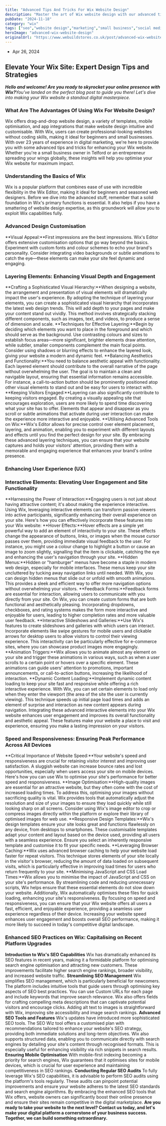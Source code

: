 ```yaml
---
title: "Advanced Tips And Tricks For Wix Website Design"
description: "Master the art of Wix website design with our advanced tips and tricks. Create a stunning website that stands out from the crowd."
pubDate: "2024-11-18"
category: "wix"
tags: ["seo","website design","marketing","small business","social media"]
heroImage: "advanced-wix-website-design"
originalUrl: "https://www.webuildstores.co.uk/post/advanced-wix-website-design"
---
```




<BlogHeroImage src={heroImage} alt="Advanced Tips And Tricks For Wix Website Design" />


 * Apr 26, 2024
## Elevate Your Wix Site: Expert Design Tips and Strategies
**_Hello and welcome! Are you ready to skyrocket your online presence with Wix?_**_You've landed on the perfect blog post to guide you there! Let's dive into making your Wix website a standout digital masterpiece._
### What Are The Advantages Of Using Wix For Website Design?

Wix offers drag-and-drop website design, a variety of templates, mobile optimisation, and app integrations that make website design intuitive and customisable. With Wix, users can create professional-looking websites without coding skills, making it ideal for beginners and small businesses.
With over 23 years of experience in digital marketing, we're here to provide you with some advanced tips and tricks for enhancing your Wix website.
Whether you're a small business owner in Telford or an entrepreneur spreading your wings globally, these insights will help you optimise your Wix website for maximum impact.
### Understanding the Basics of Wix

Wix is a popular platform that combines ease of use with incredible flexibility in the Wix Editor, making it ideal for beginners and seasoned web designers.
Before we dive into the advanced stuff, remember that a solid foundation in Wix's primary functions is essential. It also helps if you have a smattering of website design expertise, as this groundwork will allow you to exploit Wix capabilities fully.
### Advanced Design Customisation

**Visual Appeal:**First impressions are the best impressions. Wix's Editor offers extensive customisation options that go way beyond the basics.
Experiment with custom fonts and colour schemes to echo your brand's personality. Consider integrating video backgrounds or subtle animations to catch the eye—these elements can make your site feel dynamic and engaging.
### Layering Elements: Enhancing Visual Depth and Engagement

**Crafting a Sophisticated Visual Hierarchy:**When designing a website, the arrangement and presentation of visual elements will dramatically impact the user's experience.
By adopting the technique of layering your elements, you can create a sophisticated visual hierarchy that incorporates the latest web design trends. This will add depth to your pages and make your content stand out vividly.
This method involves strategically stacking different components, such as images, text, and videos, to produce a sense of dimension and scale.
**Techniques for Effective Layering:**Begin by deciding which elements you want to place in the foreground and which should serve as the background.
Use contrasting colours and sizes to establish focus areas—more significant, brighter elements draw attention, while subtler, smaller components complement the main focal points.
Consider using shadows or blurring effects to enhance the layered look, giving your website a modern and dynamic feel.
**Balancing Aesthetics and Functionality:**You need to balance aesthetic appeal with functionality. Each layered element should contribute to the overall narrative of the page without overwhelming the user.
The goal is to maintain a clean and navigable layout, ensuring that essential information remains accessible. For instance, a call-to-action button should be prominently positioned atop other visual elements to stand out and be easy for users to interact with.
**Keeping Visitors Engaged:**Layering can also significantly contribute to keeping visitors engaged. By creating a visually appealing site that encourages exploration, users are more likely to spend time discovering what your site has to offer. Elements that appear and disappear as you scroll or subtle animations that activate during user interaction can make the experience more interactive and enjoyable.
**Utilising Advanced Tools on Wix:**Wix's Editor allows for precise control over element placement, layering, and animation, enabling you to experiment with different layouts and effects until you find the perfect design for your site.
By embracing these advanced layering techniques, you can ensure that your website captures and holds your visitors' attention, providing them with a memorable and engaging experience that enhances your brand's online presence.
### Enhancing User Experience (UX)

### Interactive Elements: Elevating User Engagement and Site Functionality

**Harnessing the Power of Interaction:**Engaging users is not just about having attractive content; it's about making the experience interactive.
Using Wix, leveraging interactive elements can transform passive viewers into active participants, significantly enhancing their overall experience on your site. Here's how you can effectively incorporate these features into your Wix website:
**Hover Effects:**Hover effects are a simple yet powerful way to add an element of interactivity to your site. These effects change the appearance of buttons, links, or images when the mouse cursor passes over them, providing immediate visual feedback to the user.
For instance, you might use a colour change to highlight a button or cause an image to zoom slightly, signalling that the item is clickable, catching the eye and enhancing the user's navigation through your site.
**Hidden Menus:**Hidden or "hamburger" menus have become a staple in modern web design, especially for mobile interfaces. These menus keep your site uncluttered by tucking away navigation links until needed.
With Wix, you can design hidden menus that slide out or unfold with smooth animations. This provides a sleek and efficient way to offer more navigation options without overwhelming your visitors.
**Feedback Forms:**Feedback forms are essential for interaction, allowing users to communicate with you directly from your site. On Wix, you can create custom forms that are both functional and aesthetically pleasing.
Incorporating dropdowns, checkboxes, and rating systems makes the form more interactive and enjoyable for users, leading to higher completion rates and more valuable user feedback.
**Interactive Slideshows and Galleries:**Use Wix's features to create slideshows and galleries with which users can interact. Incorporate elements like swipe gestures for mobile users and clickable arrows for desktop users to allow visitors to control their viewing experience.
This interactivity can be particularly effective for e-commerce sites, where you can showcase product images more engagingly.
**Animation Triggers:**Wix allows you to animate almost any element on your site and trigger these animations in various ways, such as when a user scrolls to a certain point or hovers over a specific element. These animations can guide users' attention to promotions, important announcements, or call-to-action buttons, increasing the likelihood of interaction.
**Dynamic Content Loading:**Implement dynamic content loading to keep your site fast and responsive while offering a rich interactive experience. With Wix, you can set certain elements to load only when they enter the viewport (the area of the site the user is currently viewing). This technique speeds up initial page load times and adds an element of surprise and interaction as new content appears during navigation.
Integrating these advanced interactive elements into your Wix website enhances user engagement and improves its overall functionality and aesthetic appeal. These features make your website a place to visit and experience, ensuring you make a lasting impression on your visitors.
### Speed and Responsiveness: Ensuring Peak Performance Across All Devices

**Critical Importance of Website Speed:**Your website's speed and responsiveness are crucial for retaining visitor interest and improving user satisfaction. A sluggish website can increase bounce rates and lost opportunities, especially when users access your site on mobile devices. Here's how you can use Wix to optimise your site's performance for better speed and responsiveness.
**Image Optimisation:**High-quality images are essential for an attractive website, but they often come with the cost of increased loading times. To address this, optimising your images without sacrificing quality is vital.
Wix provides tools that automatically adjust the resolution and size of your images to ensure they load quickly while still looking sharp on all screens. Consider using Wix's image editor to crop or compress images directly within the platform or explore their library of optimised images for web use.
**Responsive Design Templates:**Wix's design templates ensure your site looks great and functions flawlessly on any device, from desktops to smartphones. These customisable templates adapt your content and layout based on the device used, providing all users with a seamless experience. Ensure you select an inherently responsive template and customise it to fit your specific needs.
**Leveraging Browser Caching:**Wix uses advanced browser caching to help your website load faster for repeat visitors. This technique stores elements of your site locally in the visitor's browser, reducing the amount of data loaded on subsequent visits, which is particularly effective in improving load times for users who return frequently to your site.
**Minimising JavaScript and CSS Load Times:**Wix allows you to minimise the impact of JavaScript and CSS on your site's performance. By streamlining code and reducing unnecessary scripts, Wix helps ensure that these essential elements do not slow down your website. Additionally, Wix automatically optimises these files for quick loading, enhancing your site's responsiveness.
By focusing on speed and responsiveness, you can ensure that your Wix website offers all users a fast, efficient, and enjoyable experience, providing a seamless user experience regardless of their device. Increasing your website speed enhances user engagement and boosts overall SEO performance, making it more likely to succeed in today's competitive digital landscape.
### Enhanced SEO Practices on Wix: Capitalising on Recent Platform Upgrades

**Introduction to Wix's SEO Capabilities**
Wix has dramatically enhanced its SEO features in recent years, making it a formidable platform for optimising search engine optimisation and attracting new customers. These improvements facilitate higher search engine rankings, broader visibility, and increased website traffic.
**Streamlining SEO Management**
Wix simplifies SEO management, which is particularly beneficial for newcomers. The platform includes intuitive tools that guide users through optimising key aspects of SEO best practices.
You can use Custom URLs for each page and include keywords that improve search relevance. Wix also offers fields for crafting compelling meta descriptions that can captivate potential visitors and encourage clicks.
Adding alt text to images is straightforward with Wix, improving site accessibility and image search rankings.
**Advanced SEO Tools and Features**
Wix's updates have introduced more sophisticated SEO tools. The SEO Wiz tool offers a customised plan with recommendations tailored to enhance your website's SEO strategy, providing both immediate solutions and long-term objectives.
Wix also supports structured data, enabling you to communicate directly with search engines by detailing your site's content through recognised formats. This is especially useful for enhancing visibility via rich snippets in search results.
**Ensuring Mobile Optimisation**
With mobile-first indexing becoming a priority for search engines, Wix guarantees that it optimises sites for mobile devices, which is crucial for user experience and maintaining competitiveness in SEO rankings.
**Conducting Regular SEO Audits**
To fully leverage Wix's SEO capabilities, it is advisable to perform SEO audits using the platform's tools regularly. These audits can pinpoint potential improvements and ensure your website adheres to the latest SEO standards and search engine algorithms.
By embracing the enhanced SEO tools that Wix offers, website owners can significantly boost their online presence and ensure their sites remain competitive in the digital marketplace.
**Are you ready to take your website to the next level? Contact us today, and let's make your digital platform a cornerstone of your business success. Together, we can build something extraordinary.**
